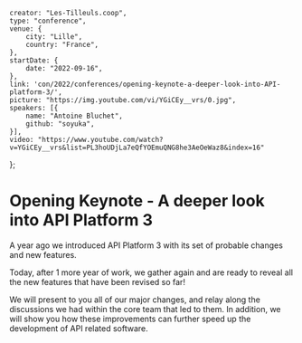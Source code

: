     creator: "Les-Tilleuls.coop",
    type: "conference",
    venue: {
        city: "Lille",
        country: "France",
    },
    startDate: {
        date: "2022-09-16",
    },
    link: 'con/2022/conferences/opening-keynote-a-deeper-look-into-API-platform-3/',
    picture: "https://img.youtube.com/vi/YGiCEy__vrs/0.jpg",
    speakers: [{
        name: "Antoine Bluchet",
        github: "soyuka",
    }],
    video: "https://www.youtube.com/watch?v=YGiCEy__vrs&list=PL3hoUDjLa7eQfYOEmuQNG8he3AeOeWaz8&index=16"
};

# Opening Keynote - A deeper look into API Platform 3

A year ago we introduced API Platform 3 with its set of probable changes and new features.

Today, after 1 more year of work, we gather again and are ready to reveal all the new features that have been revised so far!

We will present to you all of our major changes, and relay along the discussions we had within the core team that led to them. In addition, we will show you how these improvements can further speed up the development of API related software.